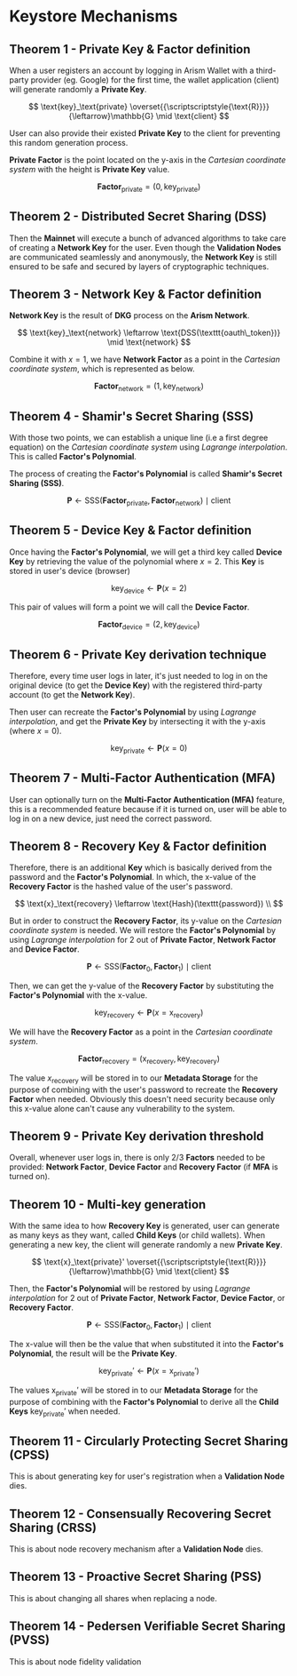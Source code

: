 # Keystore Mechanisms

## Theorem 1 - Private Key & Factor definition

When a user registers an account by logging in Arism Wallet with a third-party provider (eg. Google) for the first time, the wallet application (client) will generate randomly a **Private Key**.

$$
\text{key}_\text{private} \overset{{\scriptscriptstyle{\text{R}}}}{\leftarrow}\mathbb{G}  \mid  \text{client}
$$

User can also provide their existed **Private Key** to the client for preventing this random generation process.

**Private Factor** is the point located on the y-axis in the _Cartesian coordinate system_ with the height is **Private Key** value.

$$
\textbf{Factor}_\text{private} = (0, \text{key}_\text{private})
$$

## Theorem 2 - Distributed Secret Sharing (DSS)

Then the **Mainnet** will execute a bunch of advanced algorithms to take care of creating a **Network Key** for the user. Even though the **Validation Nodes** are communicated seamlessly and anonymously, the **Network Key** is still ensured to be safe and secured by layers of cryptographic techniques.

## Theorem 3 - Network Key & Factor definition

**Network Key** is the result of **DKG** process on the **Arism Network**.

$$
\text{key}_\text{network} \leftarrow \text{DSS(\texttt{oauth\_token})}  \mid  \text{network}
$$

Combine it with $x = 1$, we have **Network Factor** as a point in the _Cartesian coordinate system_, which is represented as below.

$$
\textbf{Factor}_\text{network} = (1, \text{key}_\text{network})
$$

## Theorem 4 - Shamir's Secret Sharing (SSS)

With those two points, we can establish a unique line (i.e a first degree equation) on the _Cartesian coordinate system_ using _Lagrange interpolation_. This is called **Factor's Polynomial**.

The process of creating the **Factor's Polynomial** is called **Shamir's Secret Sharing (SSS)**.

$$
\textbf{P} \leftarrow \text{SSS}(\textbf{Factor}_\text{private}, \textbf{Factor}_\text{network}) \mid \text{client}
$$

## Theorem 5 - Device Key & Factor definition

Once having the **Factor's Polynomial**, we will get a third key called **Device Key** by retrieving the value of the polynomial where $x = 2$. This **Key** is stored in user's device (browser)

$$
\text{key}_\text{device} \leftarrow \textbf{P}(x = 2)
$$

This pair of values will form a point we will call the **Device Factor**.

$$
\textbf{Factor}_\text{device} = (2, \text{key}_\text{device})
$$

## Theorem 6 - Private Key derivation technique

Therefore, every time user logs in later, it's just needed to log in on the original device (to get the **Device Key**) with the registered third-party account (to get the **Network Key**).

Then user can recreate the **Factor's Polynomial** by using _Lagrange interpolation_, and get the **Private Key** by intersecting it with the y-axis (where $x = 0$).

$$
\text{key}_\text{private} \leftarrow \textbf{P}(x = 0)
$$

## Theorem 7 - Multi-Factor Authentication (MFA)

User can optionally turn on the **Multi-Factor Authentication (MFA)** feature, this is a recommended feature because if it is turned on, user will be able to log in on a new device, just need the correct password.

## Theorem 8 - Recovery Key & Factor definition

Therefore, there is an additional **Key** which is basically derived from the password and the **Factor's Polynomial**. In which, the x-value of the **Recovery Factor** is the hashed value of the user's password.

$$
\text{x}_\text{recovery} \leftarrow \text{Hash}(\texttt{password}) \\
$$

But in order to construct the **Recovery Factor**, its y-value on the _Cartesian coordinate system_ is needed. We will restore the **Factor's Polynomial** by using _Lagrange interpolation_ for 2 out of **Private Factor**, **Network Factor** and **Device Factor**.

$$
\textbf{P} \leftarrow \text{SSS}(\textbf{Factor}_0, \textbf{Factor}_1) \mid \text{client}
$$

Then, we can get the y-value of the **Recovery Factor** by substituting the **Factor's Polynomial** with the x-value.

$$
\text{key}_\text{recovery} \leftarrow \textbf{P}\left(x = \text{x}_\text{recovery}\right)
$$

We will have the **Recovery Factor** as a point in the _Cartesian coordinate system_.

$$
\textbf{Factor}_\text{recovery} = \left(\text{x}_\text{recovery}, \text{key}_\text{recovery}\right)
$$

The value $x_\text{recovery}$ will be stored in to our **Metadata Storage** for the purpose of combining with the user's password to recreate the **Recovery Factor** when needed. Obviously this doesn't need security because only this x-value alone can't cause any vulnerability to the system.

## Theorem 9 - Private Key derivation threshold

Overall, whenever user logs in, there is only 2/3 **Factors** needed to be provided: **Network Factor**, **Device Factor** and **Recovery Factor** (if **MFA** is turned on).

## Theorem 10 - Multi-key generation

With the same idea to how **Recovery Key** is generated, user can generate as many keys as they want, called **Child Keys** (or child wallets). When generating a new key, the client will generate randomly a new **Private Key**.

$$
\text{x}_\text{private}' \overset{{\scriptscriptstyle{\text{R}}}}{\leftarrow}\mathbb{G}  \mid  \text{client}
$$

Then, the **Factor's Polynomial** will be restored by using _Lagrange interpolation_ for 2 out of **Private Factor**, **Network Factor**, **Device Factor**, or **Recovery Factor**.

$$
\textbf{P} \leftarrow \text{SSS}(\textbf{Factor}_0, \textbf{Factor}_1) \mid \text{client}
$$

The x-value will then be the value that when substituted it into the **Factor's Polynomial**, the result will be the **Private Key**.

$$
\text{key}_\text{private}' \leftarrow \textbf{P}\left(x = \text{x}_\text{private}'\right)
$$

The values $\text{x}_\text{private}'$ will be stored in to our **Metadata Storage** for the purpose of combining with the **Factor's Polynomial** to derive all the **Child Keys** $\text{key}_\text{private}'$ when needed.

## Theorem 11 - Circularly Protecting Secret Sharing (CPSS)

This is about generating key for user's registration when a **Validation Node** dies.

## Theorem 12 - Consensually Recovering Secret Sharing (CRSS)

This is about node recovery mechanism after a **Validation Node** dies.

## Theorem 13 - Proactive Secret Sharing (PSS)

This is about changing all shares when replacing a node.

## Theorem 14 - Pedersen Verifiable Secret Sharing (PVSS)

This is about node fidelity validation
